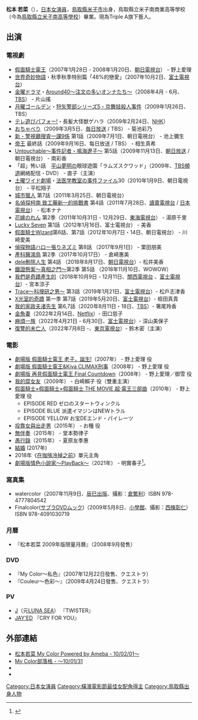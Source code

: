 {{Otheruses|松本わかな}}
{{Infobox person
| name        = 松本若菜
| image       = Replace this image female.svg
| alt         = 
| caption     = 
| birth_name  = 
| birth_date  = {{Birth date and age|1984|2|25}}
| birth_place = {{JPN}}[[鳥取縣|鳥取縣]][[米子市|米子市]]
| death_date  = <!-- {{Death date and age|YYYY|MM|DD|YYYY|MM|DD}} or {{Death-date and age|Month DD, YYYY|Month DD, YYYY}} (death date then birth date) -->
| death_place = 
| nationality = {{JPN}}
| other_names = 
| known_for   = 
| occupation  = [[女演員|女演員]]
}}
'''松本 若菜'''（{{bd|1984年|2月25日|catIdx=Matsumoto Wakana}}），[[日本|日本]][[女演員|女演員]]，[[鳥取縣|鳥取縣]][[米子市|米子市]]出身，鳥取縣立米子南商業高等學校（今為[[鳥取縣立米子南高等學校|鳥取縣立米子南高等學校]]）畢業。現為Triple A旗下藝人。

==出演==
===電視劇===
* [[假面騎士電王|假面騎士電王]]（2007年1月28日 - 2008年1月20日、[[朝日電視台|朝日電視台]]） - 野上愛理
* [[世界奇妙物語|世界奇妙物語]]・秋季秋季特别篇「48%的戀愛」（2007年10月2日、[[富士電視台|富士電視台]]）
* [[金曜ドラマ|金曜ドラマ]]・[[Around40|Around40〜注文の多いオンナたち〜]]（2008年4月 - 6月、[[TBS電視台|TBS]]） - 片山搖
* [[月曜ゴールデン|月曜ゴールデン]]・[[狩矢警部シリーズ|狩矢警部シリーズ5・京舞妓殺人事件]]（2009年1月26日、TBS）
* [[テレ遊びパフォー!|テレ遊びパフォー!]]・長髪大怪獣ゲハラ（2009年2月24日、[[NHK綜合頻道|NHK]]）
* [[おちゃべり|おちゃべり]]（2009年3月5日、[[毎日放送|毎日放送]] / TBS） - 菊池彩乃
* [[警視廳搜查一課9係|新・警視廳搜査一課9係]] 第1話（2009年7月1日、朝日電視台） - 池上彌生
* [[帝王_(漫畫)|帝王]] 最終話（2009年9月16日、每日放送 / TBS） - 相生真希
* [[Untouchable_(2009年電視劇)|Untouchable〜事件記者・鳴海遼子〜]] 第5話（2009年11月13日、[[朝日放送|朝日放送]] / 朝日電視台） - 南彩香
* 「超」怖い話　[[平山夢明|平山夢明]]の眼球遊園「ラムズスクワッド」（2009年、[[TBS頻道|TBS頻道]]網絡配信・DVD） - 直子（主演）
* [[土曜ワイド劇場|土曜ワイド劇場]]・[[法医学教室の事件ファイル|法医学教室の事件ファイル]]30（2010年1月9日、朝日電視台） - 平松翔子
* [[城市獵人|城市獵人]] 第7話（2011年3月25日、朝日電視台）
* [[名偵探柯南#連續劇版|名偵探柯南 致工藤新一的挑戰書]] 第4話（2011年7月28日、[[讀賣電視台|讀賣電視台]] / [[日本電視台|日本電視台]]） - 松本ナナ
* [[花嫁のれん|花嫁のれん]] 第2季（2011年10月31日 - 12月29日、[[東海電視台|東海電視台]]） - 湯原千里
* [[Lucky_Seven|Lucky Seven]] 第1話（2012年1月16日、富士電視台） - 美香
* [[假面騎士Wizard|假面騎士Wizard]]第6話、第7話（2012年10月7日・14日、朝日電視台） - 川崎愛美
*[[偵探物語ハロー張りネズミ|偵探物語ハロー張りネズミ]] 第8話 （2017年9月1日） - 栗田朋美
*[[產科醫鴻鳥|產科醫鴻鳥]] 第2季（2017年10月17日） - 倉崎惠美
*[[Dele_刪除人生|dele刪除人生]] 第4話 （2018年8月17日、[[朝日電視台|朝日電視台]]）- 松井美香
*[[鐵證懸案～真相之門～|鐵證懸案～真相之門～]]第2季 第5話 （2018年11月10日、WOWOW）
*[[我們是奇蹟產生的|我們是奇蹟產生的]]（2018年10月9日 - 12月11日、[[關西電視台|關西電視台]] 、[[富士電視台|富士電視台]]）- 宮本涼子
*[[Trace〜科搜研之男〜|Trace〜科搜研之男〜]] 第3話（2019年1月21日、[[富士電視台|富士電視台]]）- 松戶志津香
*[[X光室的奇蹟|X光室的奇蹟]] 第一季 第7話（2019年5月20日、[[富士電視台|富士電視台]]）- 蛭田真貴
*[[我的家政夫渚先生#電視劇|我的家政夫渚先生]] 第6,7話（2020年8月11日・18日、[[TBS電視台|TBS]]）- 箸尾玲香
*[[金魚妻|金魚妻]]（2022年2月14日、[[Netflix|Netflix]]）- 田口慈子
*[[麻煩一族#電視劇|麻煩一族]]（2022年4月21日 - 6月30日、[[富士電視台|富士電視台]]）- 深山美保子
*[[復讐的未亡人|復讐的未亡人]]（2022年7月8日 -、[[東京電視台|東京電視台]]）- 鈴木密（主演）

===電影===
* [[劇場版_假面騎士電王_老子，誕生!|劇場版 假面騎士電王 老子，誕生!]]（2007年） - 野上愛理 役
* [[劇場版_假面騎士電王&Kiva_CLIMAX刑事|劇場版 假面騎士電王&Kiva CLIMAX刑事]]（2008年） - 野上愛理 役
* [[劇場版_再見假面騎士電王_Final_Countdown|劇場版 再見假面騎士電王 Final Countdown]]（2008年） - 野上愛理／御雪 役
* [[我的腐女友_(電影)|我的腐女友]]（2009年） - 白崎賴子 役（雙重主演）
* [[假面騎士×假面騎士×假面騎士_THE_MOVIE_超·電王三部曲|假面騎士×假面騎士×假面騎士 THE MOVIE 超·電王三部曲]]（2010年） - 野上愛理 役
** EPISODE RED ゼロのスタートウィンクル
** EPISODE BLUE 派遣イマジンはNEWトラル
** EPISODE YELLOW お宝DEエンド・パイレーツ
* [[投靠女與出走男|投靠女與出走男]]（2015年） - お種 役
* [[無伴奏|無伴奏]]（2015年） - 堂本勢律子
* [[愚行錄|愚行錄]]（2015年） - 夏原友季惠
* [[結婚|結婚]] (2017年)
*2018年《[[在咖啡冷掉之前|在咖啡冷掉之前]]》單元主角
* [[情色小說家#劇場版情色小說家〜PlayBack〜|劇場版情色小說家〜PlayBack〜]]（2021年） - 明實春子<ref>{{Cite web|title=松本若菜、奥野壮、小林涼子、前野朋哉、『劇場版ポルノグラファー』出演　公開日は2021年2月26日|url=https://realsound.jp/movie/2020/10/post-640330.html|accessdate=2021-01-27|author=|date=|format=|publisher=Real Sound|language=ja|archive-date=2020-11-23|archive-url=https://web.archive.org/web/20201123195030/https://realsound.jp/movie/2020/10/post-640330.html|dead-url=no}}</ref>。

===寫真集===
* watercolor（2007年11月9日、[[辰巳出版|辰巳出版]]、攝影：[[倉繁利|倉繁利]]）ISBN 978-4777804542
* Finalcolor([[サブラ|サブラ]]DVDムック)（2009年5月8日、[[小學館|小學館]]、攝影：[[西條彰仁|西條彰仁]]）ISBN 978-4091030719

===月曆===
* 『松本若菜 2009年版限量月曆』（2008年9月發售）

===DVD===
* 『My Color～私色』（2007年12月22日發售、クエストラ）
* 『Couleur～色彩～』（2009年4月24日發售、クエストラ）

===PV===
* [[J_(音樂人)|J]]（元[[LUNA_SEA|LUNA SEA]]） 『TWISTER』
* [[JAY'ED|JAY'ED]] 『CRY FOR YOU』

==外部連結== 
* [http://ameblo.jp/creep9552/ 松本若菜 My Color Powered by Ameba - 10/02/01～ ] {{Wayback|url=http://ameblo.jp/creep9552/ |date=20190411025558 }}
* [http://wakana-matsumoto.at.webry.info/ My Color部落格 - ～10/01/31 ] {{Wayback|url=http://wakana-matsumoto.at.webry.info/ |date=20190728131422 }}
* {{Twitter|wakana_ma|松本若菜}}
* {{instagram|matsumoto_wakana}}

{{橫濱電影節最佳女配角}}

{{DEFAULTSORT:Matsumoto, Wakana}}
[[Category:日本女演員|Category:日本女演員]]
[[Category:橫濱電影節最佳女配角得主|Category:橫濱電影節最佳女配角得主]]
[[Category:鳥取縣出身人物|Category:鳥取縣出身人物]]